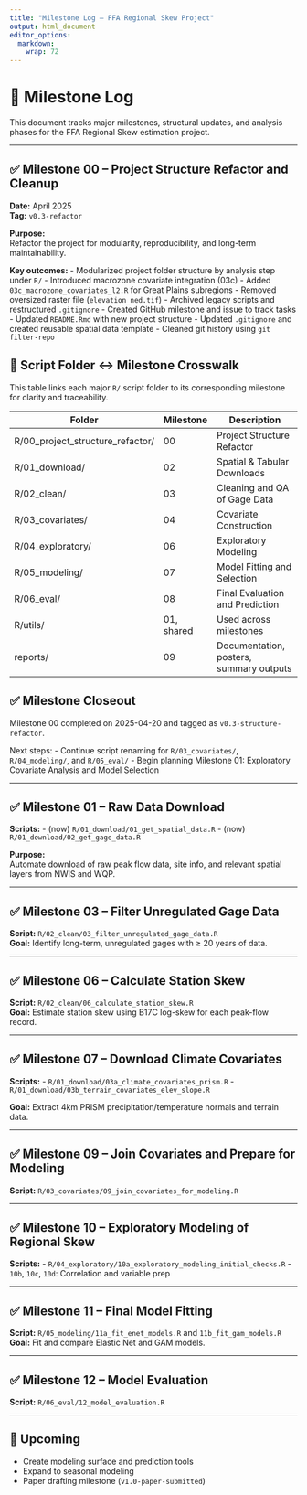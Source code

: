 ```yaml
---
title: "Milestone Log – FFA Regional Skew Project"
output: html_document
editor_options: 
  markdown: 
    wrap: 72
---
```


# 🧭 Milestone Log

This document tracks major milestones, structural updates, and analysis
phases for the FFA Regional Skew estimation project.

------------------------------------------------------------------------

## ✅ Milestone 00 – Project Structure Refactor and Cleanup

**Date:** April 2025\
**Tag:** `v0.3-refactor`

**Purpose:**\
Refactor the project for modularity, reproducibility, and long-term
maintainability.

**Key outcomes:** - Modularized project folder structure by analysis
step under `R/` - Introduced macrozone covariate integration (03c) -
Added `03c_macrozone_covariates_l2.R` for Great Plains subregions -
Removed oversized raster file (`elevation_ned.tif`) - Archived legacy
scripts and restructured `.gitignore` - Created GitHub milestone and
issue to track tasks - Updated `README.Rmd` with new project structure -
Updated `.gitignore` and created reusable spatial data template -
Cleaned git history using `git filter-repo`

## 📎 Script Folder ↔️ Milestone Crosswalk

This table links each major `R/` script folder to its corresponding milestone for clarity and traceability.

| Folder | Milestone | Description |
|----|----|----|
| R/00_project_structure_refactor/ | 00 | Project Structure Refactor |
| R/01_download/ | 02 | Spatial & Tabular Downloads |
| R/02_clean/ | 03 | Cleaning and QA of Gage Data |
| R/03_covariates/ | 04 | Covariate Construction |
| R/04_exploratory/ | 06 | Exploratory Modeling |
| R/05_modeling/ | 07 | Model Fitting and Selection |
| R/06_eval/ | 08 | Final Evaluation and Prediction |
| R/utils/ | 01, shared | Used across milestones |
| reports/ | 09 | Documentation, posters, summary outputs |



## ✅ Milestone Closeout

Milestone 00 completed on 2025-04-20 and tagged as
`v0.3-structure-refactor`.

Next steps: - Continue script renaming for `R/03_covariates/`,
`R/04_modeling/`, and `R/05_eval/` - Begin planning Milestone 01:
Exploratory Covariate Analysis and Model Selection

------------------------------------------------------------------------

## ✅ Milestone 01 – Raw Data Download

**Scripts:** - (now) `R/01_download/01_get_spatial_data.R` - (now)
`R/01_download/02_get_gage_data.R`

**Purpose:**\
Automate download of raw peak flow data, site info, and relevant spatial
layers from NWIS and WQP.

------------------------------------------------------------------------

## ✅ Milestone 03 – Filter Unregulated Gage Data

**Script:** `R/02_clean/03_filter_unregulated_gage_data.R`\
**Goal:** Identify long-term, unregulated gages with ≥ 20 years of data.

------------------------------------------------------------------------

## ✅ Milestone 06 – Calculate Station Skew

**Script:** `R/02_clean/06_calculate_station_skew.R`\
**Goal:** Estimate station skew using B17C log-skew for each peak-flow
record.

------------------------------------------------------------------------

## ✅ Milestone 07 – Download Climate Covariates

**Scripts:** - `R/01_download/03a_climate_covariates_prism.R` -
`R/01_download/03b_terrain_covariates_elev_slope.R`

**Goal:** Extract 4km PRISM precipitation/temperature normals and
terrain data.

------------------------------------------------------------------------

## ✅ Milestone 09 – Join Covariates and Prepare for Modeling

**Script:** `R/03_covariates/09_join_covariates_for_modeling.R`

------------------------------------------------------------------------

## ✅ Milestone 10 – Exploratory Modeling of Regional Skew

**Scripts:** -
`R/04_exploratory/10a_exploratory_modeling_initial_checks.R` - `10b`,
`10c`, `10d`: Correlation and variable prep

------------------------------------------------------------------------

## ✅ Milestone 11 – Final Model Fitting

**Script:** `R/05_modeling/11a_fit_enet_models.R` and
`11b_fit_gam_models.R`\
**Goal:** Fit and compare Elastic Net and GAM models.

------------------------------------------------------------------------

## ✅ Milestone 12 – Model Evaluation

**Script:** `R/06_eval/12_model_evaluation.R`

------------------------------------------------------------------------

## 🔄 Upcoming

-   Create modeling surface and prediction tools
-   Expand to seasonal modeling
-   Paper drafting milestone (`v1.0-paper-submitted`)
